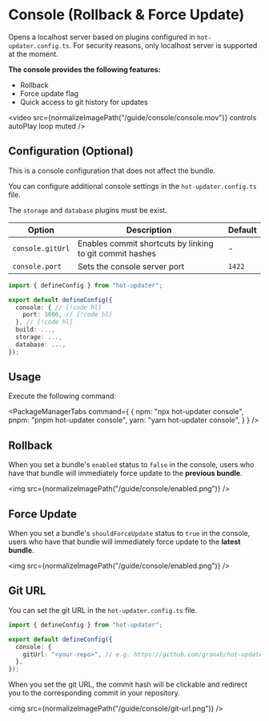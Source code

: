 
# Console (Rollback & Force Update)

Opens a localhost server based on plugins configured in `hot-updater.config.ts`.
For security reasons, only localhost server is supported at the moment.

**The console provides the following features:**
- Rollback
- Force update flag
- Quick access to git history for updates


<video src={normalizeImagePath("/guide/console/console.mov")} controls autoPlay loop muted />


## Configuration (Optional)

This is a console configuration that does not affect the bundle.

You can configure additional console settings in the `hot-updater.config.ts` file.

The `storage` and `database` plugins must be exist.

| Option | Description | Default |
| --- | --- | --- |
| `console.gitUrl` | Enables commit shortcuts by linking to git commit hashes | - |
| `console.port` | Sets the console server port | `1422` |

```ts title="hot-updater.config.ts"
import { defineConfig } from "hot-updater";

export default defineConfig({
  console: { // [!code hl]
    port: 3000, // [!code hl]
  }, // [!code hl]
  build: ...,
  storage: ...,
  database: ...,
});

```

## Usage
Execute the following command:

<PackageManagerTabs command={
  {
    npm: "npx hot-updater console",
    pnpm: "pnpm hot-updater console",
    yarn: "yarn hot-updater console",
  }
} />



## Rollback

When you set a bundle's `enabled` status to `false` in the console, users who have that bundle will immediately force update to the **previous bundle**.

<img src={normalizeImagePath("/guide/console/enabled.png")} />

## Force Update
When you set a bundle's `shouldForceUpdate` status to `true` in the console, users who have that bundle will immediately force update to the **latest bundle**.

<img src={normalizeImagePath("/guide/console/enabled.png")} />

## Git URL

You can set the git URL in the `hot-updater.config.ts` file.

```ts title="hot-updater.config.ts"
import { defineConfig } from "hot-updater";

export default defineConfig({
  console: {
    gitUrl: "<your-repo>", // e.g. https://github.com/gronxb/hot-updater // [!code hl]
  },
});
```
When you set the git URL, the commit hash will be clickable and redirect you to the corresponding commit in your repository.

<img src={normalizeImagePath("/guide/console/git-url.png")} />
